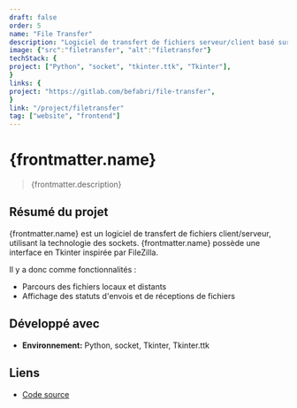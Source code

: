 ```yaml
---
draft: false
order: 5
name: "File Transfer"
description: "Logiciel de transfert de fichiers serveur/client basé sur les sockets, doté d'une interface en tkinter."
image: {"src":"filetransfer", "alt":"filetransfer"}
techStack: {
project: ["Python", "socket", "tkinter.ttk", "Tkinter"],
}
links: {
project: "https://gitlab.com/befabri/file-transfer",
}
link: "/project/filetransfer"
tag: ["website", "frontend"]
---
```


# {frontmatter.name}

> {frontmatter.description}

## Résumé du projet

{frontmatter.name} est un logiciel de transfert de fichiers client/serveur, utilisant la technologie des sockets. {frontmatter.name} possède une interface en Tkinter inspirée par FileZilla.

Il y a donc comme fonctionnalités :

-   Parcours des fichiers locaux et distants
-   Affichage des statuts d'envois et de réceptions de fichiers

## Développé avec

-   **Environnement:** Python, socket, Tkinter, Tkinter.ttk

## Liens

-   [Code source](https://gitlab.com/befabri/file-transfer)
